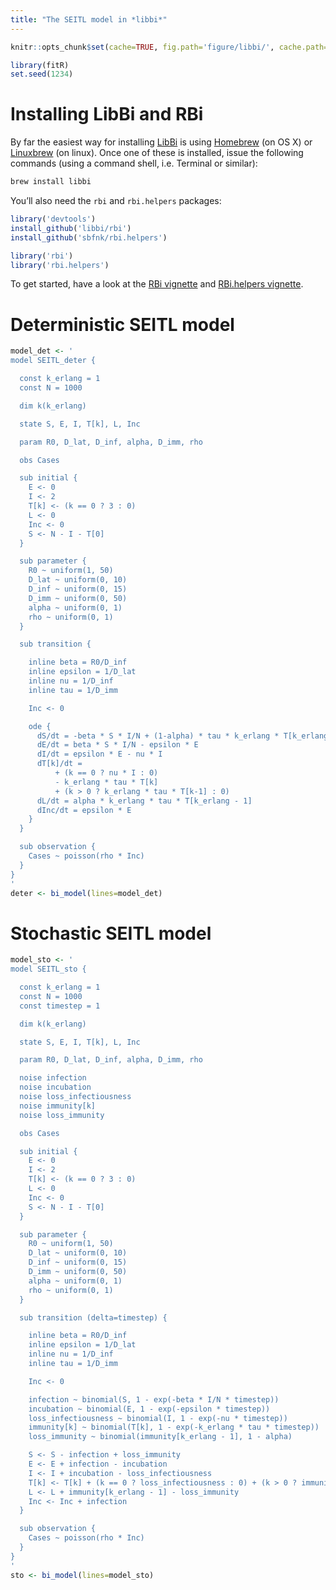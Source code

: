 ```yaml
---
title: "The SEITL model in *libbi*"
--- 
```


```r
knitr::opts_chunk$set(cache=TRUE, fig.path='figure/libbi/', cache.path='cache/libbi/' , fig.cap='', fig.align="center", message=FALSE, tidy=TRUE, warning=FALSE)
```

```r
library(fitR)
set.seed(1234)
```
# Installing LibBi and RBi

By far the easiest way for installing [LibBi](http://libbi.org) is using [Homebrew](https://brew.sh) (on OS X) or [Linuxbrew](http://linuxbrew.sh) (on linux). Once one of these is installed, issue the following commands (using a command shell, i.e. Terminal or similar):

```sh
brew install libbi
``` 

You'll also need the `rbi` and `rbi.helpers` packages:

```r
library('devtools')
install_github('libbi/rbi')
install_github('sbfnk/rbi.helpers')
```

```r
library('rbi')
library('rbi.helpers')
```

To get started, have a look at the [RBi vignette](https://cran.r-project.org/web/packages/rbi/vignettes/introduction.html) and [RBi.helpers vignette](rbi_helpers.html).

# Deterministic SEITL model

```r
model_det <- '
model SEITL_deter {

  const k_erlang = 1
  const N = 1000

  dim k(k_erlang)

  state S, E, I, T[k], L, Inc

  param R0, D_lat, D_inf, alpha, D_imm, rho

  obs Cases

  sub initial { 
    E <- 0
    I <- 2
    T[k] <- (k == 0 ? 3 : 0)
    L <- 0
    Inc <- 0
    S <- N - I - T[0]
  }

  sub parameter { 
    R0 ~ uniform(1, 50)
    D_lat ~ uniform(0, 10)
    D_inf ~ uniform(0, 15)
    D_imm ~ uniform(0, 50)
    alpha ~ uniform(0, 1)
    rho ~ uniform(0, 1)
  }

  sub transition {

    inline beta = R0/D_inf
    inline epsilon = 1/D_lat
    inline nu = 1/D_inf
    inline tau = 1/D_imm

    Inc <- 0

    ode { 
      dS/dt = -beta * S * I/N + (1-alpha) * tau * k_erlang * T[k_erlang - 1]
      dE/dt = beta * S * I/N - epsilon * E
      dI/dt = epsilon * E - nu * I
      dT[k]/dt =
          + (k == 0 ? nu * I : 0)
          - k_erlang * tau * T[k]
          + (k > 0 ? k_erlang * tau * T[k-1] : 0)
      dL/dt = alpha * k_erlang * tau * T[k_erlang - 1]
      dInc/dt = epsilon * E
    }
  }

  sub observation {
    Cases ~ poisson(rho * Inc)
  }
}
'
deter <- bi_model(lines=model_det)
```

# Stochastic SEITL model

```r
model_sto <- '
model SEITL_sto {

  const k_erlang = 1 
  const N = 1000 
  const timestep = 1

  dim k(k_erlang)

  state S, E, I, T[k], L, Inc

  param R0, D_lat, D_inf, alpha, D_imm, rho

  noise infection
  noise incubation
  noise loss_infectiousness
  noise immunity[k]
  noise loss_immunity

  obs Cases

  sub initial { 
    E <- 0
    I <- 2
    T[k] <- (k == 0 ? 3 : 0)
    L <- 0
    Inc <- 0
    S <- N - I - T[0]
  }

  sub parameter { 
    R0 ~ uniform(1, 50)
    D_lat ~ uniform(0, 10)
    D_inf ~ uniform(0, 15)
    D_imm ~ uniform(0, 50)
    alpha ~ uniform(0, 1)
    rho ~ uniform(0, 1)
  }

  sub transition (delta=timestep) {

    inline beta = R0/D_inf
    inline epsilon = 1/D_lat
    inline nu = 1/D_inf
    inline tau = 1/D_imm

    Inc <- 0

    infection ~ binomial(S, 1 - exp(-beta * I/N * timestep))
    incubation ~ binomial(E, 1 - exp(-epsilon * timestep))
    loss_infectiousness ~ binomial(I, 1 - exp(-nu * timestep))
    immunity[k] ~ binomial(T[k], 1 - exp(-k_erlang * tau * timestep))
    loss_immunity ~ binomial(immunity[k_erlang - 1], 1 - alpha)

    S <- S - infection + loss_immunity
    E <- E + infection - incubation
    I <- I + incubation - loss_infectiousness
    T[k] <- T[k] + (k == 0 ? loss_infectiousness : 0) + (k > 0 ? immunity[k - 1] : 0) - immunity[k]
    L <- L + immunity[k_erlang - 1] - loss_immunity
    Inc <- Inc + infection
  }

  sub observation {
    Cases ~ poisson(rho * Inc)
  }
}
'
sto <- bi_model(lines=model_sto)
```

